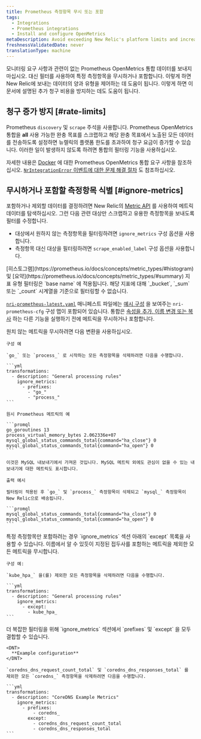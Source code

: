 ```yaml
---
title: Prometheus 측정항목 무시 또는 포함
tags:
  - Integrations
  - Prometheus integrations
  - Install and configure OpenMetrics
metaDescription: Avoid exceeding New Relic's platform limits and increasing your billing charges by using the Prometheus OpenMetrics integration's filtering capabilities.
freshnessValidatedDate: never
translationType: machine
---
```


모니터링 요구 사항과 관련이 없는 Prometheus OpenMetrics 통합 데이터를 보내지 마십시오. 대신 필터를 사용하여 특정 측정항목을 무시하거나 포함합니다. 이렇게 하면 New Relic에 보내는 데이터의 양과 유형을 제어하는 데 도움이 됩니다. 이렇게 하면 이 문서에 설명된 추가 청구 비용을 방지하는 데도 도움이 됩니다.

## 청구 증가 방지 [#rate-limits]

Prometheus `discovery` 및 `scrape` 주석을 사용합니다. Prometheus OpenMetrics 통합을 <DNT>**all**</DNT> 사용 가능한 완충 목표를 스크랩하고 해당 완충 목표에서 노출된 모든 데이터를 전송하도록 설정하면 뉴렐릭의 플랫폼 한도를 초과하여 청구 요금이 증가할 수 있습니다. 이러한 일이 발생하지 않도록 하려면 통합의 필터링 기능을 사용하십시오.

자세한 내용은 [Docker](/docs/integrations/prometheus-integrations/get-started/monitor-prometheus-new-relic#OpenMetrics) 에 대한 Prometheus OpenMetrics 통합 요구 사항을 참조하십시오. [`NrIntegrationError` 이벤트에 대한 문제 해결 절차](/docs/integrations/prometheus-integrations/troubleshooting/rate-limit-errors-prometheus-integration) 도 참조하십시오.

## 무시하거나 포함할 측정항목 식별 [#ignore-metrics]

포함하거나 제외할 데이터를 결정하려면 New Relic의 [Metric API](/docs/data-ingest-apis/get-data-new-relic/metric-api/view-query-you-metric-data#explore-metric-data) 를 사용하여 메트릭 데이터를 탐색하십시오. 그런 다음 관련 대상만 스크랩하고 유용한 측정항목을 보내도록 필터를 수정합니다.

* 대상에서 원하지 않는 측정항목을 필터링하려면 `ignore_metrics` 구성 옵션을 사용합니다.
* 측정항목 대신 대상을 필터링하려면 `scrape_enabled_label` 구성 옵션을 사용합니다.

<Callout variant="caution">
  [히스토그램](https://prometheus.io/docs/concepts/metric_types/#histogram) 및 [요약](https://prometheus.io/docs/concepts/metric_types/#summary) 지표 유형 필터링은 `base name` 에 적용됩니다. 해당 지표에 대해 `_bucket`, `_sum` 또는 `_count` 시계열을 기준으로 필터링할 수 없습니다.
</Callout>

[`nri-prometheus-latest.yaml`](https://download.newrelic.com/infrastructure_agent/integrations/kubernetes/nri-prometheus-latest.yaml) 매니페스트 파일에는 [예시 구성](/docs/integrations/prometheus-integrations/configure/configure-prometheus-openmetrics-integration) 을 보여주는 `nri-prometheus-cfg` 구성 맵이 포함되어 있습니다. 통합은 [속성을 추가, 이름 변경 또는 복사](/docs/integrations/prometheus-integrations/view-query-data/add-rename-copy-prometheus-attributes) 하는 다른 기능을 실행하기 전에 메트릭을 무시하거나 포함합니다.

<CollapserGroup>
  <Collapser id="example-ignore" title="원치 않는 측정항목 필터링(무시)">
    원치 않는 메트릭을 무시하려면 다음 변환을 사용하십시오.

    구성 예

    `go_` 또는 `process_` 로 시작하는 모든 측정항목을 삭제하려면 다음을 수행합니다.

    ```yml
    transformations:
      - description: "General processing rules"
        ignore_metrics:
          - prefixes:
            - "go_"
            - "process_"
    ```

    원시 Prometheus 메트릭의 예

    ```promql
    go_goroutines 13
    process_virtual_memory_bytes 2.062336e+07
    mysql_global_status_commands_total{command="ha_close"} 0
    mysql_global_status_commands_total{command="ha_open"} 0
    ```

    이것은 MySQL 내보내기에서 가져온 것입니다. MySQL 메트릭 외에도 관심이 없을 수 있는 내보내기에 대한 메트릭도 표시합니다.

    출력 예시

    필터링이 적용된 후 `go_` 및 `process_` 측정항목이 삭제되고 `mysql_` 측정항목이 New Relic으로 배송됩니다.

    ```promql
    mysql_global_status_commands_total{command="ha_close"} 0 
    mysql_global_status_commands_total{command="ha_open"} 0
    ```
  </Collapser>

  <Collapser id="include-metrics" title="특정 측정항목만 포함(제외)">
    특정 측정항목만 포함하려는 경우 `ignore_metrics` 섹션 아래의 `except` 목록을 사용할 수 있습니다. 이름에서 알 수 있듯이 지정된 접두사를 포함하는 메트릭을 제외한 모든 메트릭을 무시합니다.

    구성 예:

    `kube_hpa_` 을(를) 제외한 모든 측정항목을 삭제하려면 다음을 수행합니다.

    ```yml
    transformations:
      - description: "General processing rules"
        ignore_metrics:
          - except:
            - kube_hpa_
    ```
  </Collapser>

  <Collapser id="include-exclude" title="포함 및 제외의 조합(제외 및 무시)">
    더 복잡한 필터링을 위해 `ignore_metrics` 섹션에서 `prefixes` 및 `except` 을 모두 결합할 수 있습니다.

    <DNT>
      **Example configuration**
    </DNT>

    `coredns_dns_request_count_total` 및 `coredns_dns_responses_total` 를 제외한 모든 `coredns_` 측정항목을 삭제하려면 다음을 수행합니다.

    ```yml
    transformations:
      - description: "CoreDNS Example Metrics"
        ignore_metrics:
          - prefixes:
              - coredns_
            except:
              - coredns_dns_request_count_total
              - coredns_dns_responses_total
    ```
  </Collapser>
</CollapserGroup>